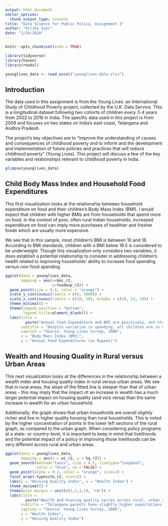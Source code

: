 ```yaml
---
output: html_document
editor_options: 
  chunk_output_type: console
title: "Data Science for Public Policy, Assignment 3"
author: "Ritika Iyer"
date: "2/14/2020"
---
```


```r
knitr::opts_chunk$set(echo = TRUE) 
```

```r
library(tidyverse)
library(haven)
library(readxl)
```

```r
younglives_data <- read_excel("younglives-data.xlsx")
```


## Introduction
The data used in this assignment is from the Young Lives: an International Study of Childhood Poverty project, collected by the U.K. Data Service. This is a longitudinal dataset following two cohorts of children every 3-4 years from 2002 to 2016 in India. The specific data used in this project is from 2006 and focuses on two states on India's east coast, Telangana and Andhra Pradesh.

The project’s key objectives are to “improve the understanding of causes and consequences of childhood poverty and to inform and the development and implementation of future policies and practices that will reduce childhood poverty” (Young Lives). This project will discuss a few of the key variables and relationships relevant to childhood poverty in India.

```r
glimpse(younglives_data)
```


## Child Body Mass Index and Household Food Expenditures
This first visualization looks at the relationship between household expenditure on food and their children's Body Mass Index (BMI). I would expect that children with higher BMIs are from households that spend more on food. In the context of poor, often rural Indian households, increased expenditure on food can imply more purchases of healthier and fresher foods which are usually more expensive.

We see that in this sample, most children's BMI is between 10 and 16. According to BMI standards, children with a BMI below 18.5 is considered to be underweight. Though this visualization only considers two variables, it does establish a potential relationship to consider in addressing children's health related to improving households' ability to increase food spending versus non-food spending.

```r
ggplot(data = younglives_data, 
       mapping = aes(x=bmi_r2, 
                     y=foodexp_r2)) +
  geom_point(size = 0.4, color = "orange") +
  scale_y_continuous(limits = c(0, 5000)) +
  scale_x_continuous(limits = c(10, 18), breaks = c(10, 14, 18)) +
  theme_minimal() +
  theme(legend.position = "bottom",
        legend.title=element_blank()) +
  labs(title =
         paste("Annual Food Expenditure and BMI are positively, not strongly correlated"),
       subtitle = "Despite variation in spending, all children are in underweight BMI category",
       caption = "Source: Young Lives Survey, 2006",
       x = "Body Mass Index (BMI)",
       y = "Annual Food Expenditures (in Rupees)")
```


## Wealth and Housing Quality in Rural versus Urban Areas
This next visualization looks at the differences in the relationship between a wealth index and housing quality index in rural versus urban areas. We see that in rural areas, the slope of the fitted line is steeper than that of urban areas - this may imply that the impact of an increase in wealth has a much larger potential impact on housing quality (and vice versa) than the same increase in wealth for an urban household. 

Additionally, the graph shows that urban households are overall slightly richer and live in higher quality housing than rural households. This is noted by the higher concentration of points in the lower left sections of the rural graph, as compared to the urban graph. When considering policy programs at a state- or country-level, it is important to keep in mind that livelihoods and the potential impact of a policy in improving those livelihoods can be very different across rural and urban areas. 

```r
ggplot(data = younglives_data,
       mapping = aes(x = wi_r2, y = hq_r2)) +
  geom_smooth(method="loess", size = 0.5, linetype="longdash",
              color = "blue", se = FALSE) +
  geom_point(alpha = 0.2, color = "orange", size=1) +
  facet_wrap(~typesite_r2, ncol=2) +
  labs(y = "Housing Quality Index", x = "Wealth Index") +
  theme_minimal() +
  theme(plot.margin = unit(c(1,1,1,1), "cm")) +
  labs(title = 
         paste("Wealth and housing quality varies across rural, urban areas in India"),
       subtitle = "Telangana parents have slightly higher expectations for children to attend university",
       caption = "Source: Young Lives Survey, 2006",
       x = "Wealth Index",
       y = "Housing Quality Index")
```


